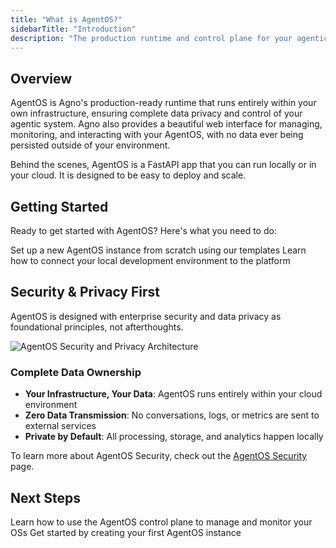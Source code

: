 ```yaml
---
title: "What is AgentOS?"
sidebarTitle: "Introduction"
description: "The production runtime and control plane for your agentic systems"
---
```


## Overview

AgentOS is Agno's production-ready runtime that runs entirely within your own infrastructure, ensuring complete data privacy and control of your agentic system.
Agno also provides a beautiful web interface for managing, monitoring, and interacting with your AgentOS, with no data ever being persisted outside of your environment.

<Check>
Behind the scenes, AgentOS is a FastAPI app that you can run locally or in your cloud. It is designed to be easy to deploy and scale.
</Check>

## Getting Started

Ready to get started with AgentOS? Here's what you need to do:

<CardGroup cols={2}>
  <Card
    title="Create Your First OS"
    icon="plus"
    href="/agent-os/creating-your-first-os"
  >
    Set up a new AgentOS instance from scratch using our templates
  </Card>
  <Card
    title="Connect Your AgentOS"
    icon="link"
    href="/agent-os/connecting-your-os"
  >
    Learn how to connect your local development environment to the platform
  </Card>
</CardGroup>

## Security & Privacy First

AgentOS is designed with enterprise security and data privacy as foundational principles, not afterthoughts.

<Frame>
  <img
    src="/images/agentos-secure-infra-illustration.png"
    alt="AgentOS Security and Privacy Architecture"
    style={{ borderRadius: "0.5rem" }}
  />
</Frame>

### Complete Data Ownership

- **Your Infrastructure, Your Data**: AgentOS runs entirely within your cloud environment
- **Zero Data Transmission**: No conversations, logs, or metrics are sent to external services
- **Private by Default**: All processing, storage, and analytics happen locally

To learn more about AgentOS Security, check out the [AgentOS Security](/agent-os/security) page.

## Next Steps

<CardGroup cols={2}>
  <Card
    title="Control Plane"
    icon="desktop"
    href="/agent-os/control-plane"
  >
    Learn how to use the AgentOS control plane to manage and monitor your OSs
  </Card>
  <Card
    title="Create Your First OS"
    icon="rocket"
    href="/agent-os/creating-your-first-os"
  >
    Get started by creating your first AgentOS instance
  </Card>
</CardGroup>

